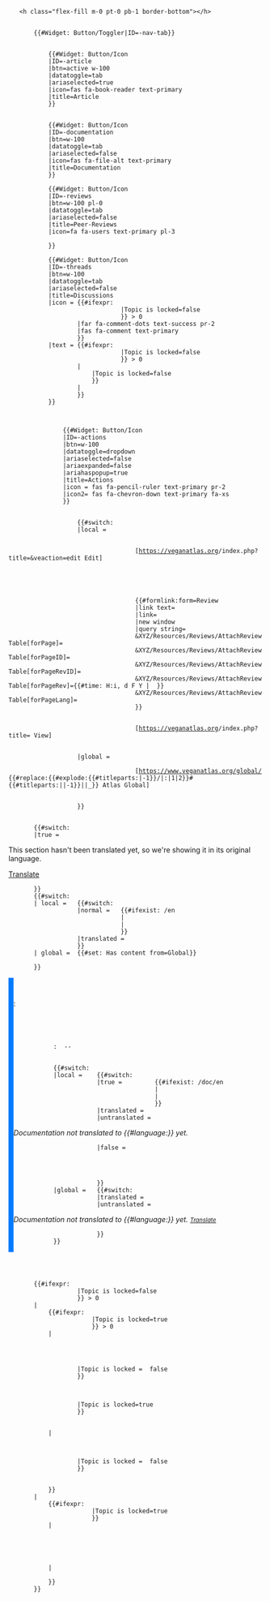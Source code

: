 <!-- Header -->
<div class="d-flex justify-content-between align-items-end my-3">
    <h{{{level}}} class="flex-fill m-0 pt-0 pb-1 border-bottom">{{{heading}}}</h{{{level}}}>
    <div class="navbar navbar-expand-lg text-center order-1 p-0">
        {{#Widget: Button/Toggler|ID={{{id}}}-nav-tab}}
        <div class="collapse navbar-collapse section-navbar nav-tabs text-nowrap" id="{{{id}}}-nav-tab" role="tablist" style="z-index:1">
            <!-- Article tab -->
            {{#Widget: Button/Icon
            |ID={{{id}}}-article
            |btn=active w-100
            |datatoggle=tab
            |ariaselected=true
            |icon=fas fa-book-reader text-primary
            |title=Article
            }}
            <!-- Author & Revision date tab - move to article? 
            {{#Widget: Button/Icon|ID={{{id}}}-authors|icon=fas fa-user-astronaut text-primary|ariaselected=false}} -->
            <!-- Documentation tab -->
            {{#Widget: Button/Icon
            |ID={{{id}}}-documentation
            |btn=w-100
            |datatoggle=tab
            |ariaselected=false
            |icon=fas fa-file-alt text-primary
            |title=Documentation
            }}
            <!-- Review tab -->
            {{#Widget: Button/Icon
            |ID={{{id}}}-reviews
            |btn=w-100 pl-0
            |datatoggle=tab
            |ariaselected=false
            |title=Peer-Reviews
            |icon=fa fa-users text-primary pl-3
            <!--
            |icon= {{#ifexpr:   {{XYZ/Resources/Reviews/CountReviews
                                |source={{{source}}}
                                |sourcepage={{{sourcepage}}}
                                |fullpagename={{{fullpagename}}}
                                |scope=contentissues
                                }} > 0
                    |   fas fa-flag text-danger pl-3 pr-2
                    |   {{#ifexpr:  {{XYZ/Resources/Reviews/CountReviews
                                    |source={{{source}}}
                                    |sourcepage={{{sourcepage}}}
                                    |fullpagename={{{fullpagename}}}
                                    }} > 0
                        |fas fa-check text-success pl-3 pr-2
                        |fa fa-user-clock text-primary pl-3
                        }}
                    }}
            |text= {{#ifexpr:  {{XYZ/Resources/Reviews/CountReviews
                                |source={{{source}}}
                                |sourcepage={{{sourcepage}}}
                                |fullpagename={{{fullpagename}}}
                                |scope=contentissues
                                }} > 0
                    |   {{XYZ/Resources/Reviews/CountReviews
                        |source={{{source}}}
                        |sourcepage={{{sourcepage}}}
                        |fullpagename={{{fullpagename}}}
                        |scope=contentissues
                        }}
                    |   {{#ifexpr:  {{XYZ/Resources/Reviews/CountReviews
                                    |source={{{source}}}
                                    |sourcepage={{{sourcepage}}}
                                    |fullpagename={{{fullpagename}}}
                                    }} > 0
                        |   {{XYZ/Resources/Reviews/CountReviews
                            |source={{{source}}}
                            |sourcepage={{{sourcepage}}}
                            |fullpagename={{{fullpagename}}}
                            }}
                        |
                        }}
                    }}-->
            }}
            <!-- Threads tab -->
            {{#Widget: Button/Icon
            |ID={{{id}}}-threads
            |btn=w-100
            |datatoggle=tab
            |ariaselected=false
            |title=Discussions
            |icon = {{#ifexpr:  {{XYZ/Resources/Threads/CountThreads
                                |source={{{source}}}
                                |sourcepage={{#switch:{{{source}}}
                                            |local={{{sourcepage}}}
                                            |global={{XYZ/Resources/General/Encoder|{{{sourcepage}}}}}
                                            }}
                                |Topic is locked=false
                                }} > 0
                    |far fa-comment-dots text-success pr-2
                    |fas fa-comment text-primary
                    }}
            |text = {{#ifexpr:  {{XYZ/Resources/Threads/CountThreads
                                |source={{{source}}}
                                |sourcepage={{#switch:{{{source}}}
                                            |local={{{sourcepage}}}
                                            |global={{XYZ/Resources/General/Encoder|{{{sourcepage}}}}}
                                            }}
                                |Topic is locked=false
                                }} > 0
                    |   {{XYZ/Resources/Threads/CountThreads
                        |source={{{source}}}
                        |sourcepage={{#switch:{{{source}}}
                                    |local={{{sourcepage}}}
                                    |global={{XYZ/Resources/General/Encoder|{{{sourcepage}}}}}
                                    }}
                        |Topic is locked=false
                        }}
                    |
                    }}
            }}
            <!-- Actions tab -->
            <div class="dropdown">
                {{#Widget: Button/Icon
                |ID={{{id}}}-actions
                |btn=w-100
                |datatoggle=dropdown
                |ariaselected=false
                |ariaexpanded=false
                |ariahaspopup=true
                |title=Actions
                |icon = fas fa-pencil-ruler text-primary pr-2
                |icon2= fas fa-chevron-down text-primary fa-xs
                }}
                <div class="dropdown-menu rounded" aria-labelledby="{{{id}}}-actions-dropdown">
                    {{#switch: {{{source}}}
                    |local =    <!-- Edit -->
                                <div class="dropdown-item position-relative hide-external">
                                    [https://veganatlas.org{{SCRIPTPATH}}/index.php?title={{urlencode:{{{fullpagename}}}}}&veaction=edit <span class="stretched-link">Edit</span>]
                                </div>
                                <!-- Comment -->
                                <div class="dropdown-item position-relative">
                                    [[{{{talkpagename}}}|<span class="stretched-link">{{XYZ/Resources/Section/Messages|atlas-section-comment}}</span>]]
                                </div>
                                <!-- Review -->
                                <div class="dropdown-item disabled">
                                    {{#formlink:form=Review
                                    |link text={{XYZ/Resources/Section/Messages|atlas-section-review}}
                                    |link=
                                    |new window
                                    |query string=
                                    &XYZ/Resources/Reviews/AttachReviewTable[forPage]={{{fullpagename}}}
                                    &XYZ/Resources/Reviews/AttachReviewTable[forPageID]={{PAGEID:{{{fullpagename}}}}}
                                    &XYZ/Resources/Reviews/AttachReviewTable[forPageRevID]={{REVISIONID:{{{fullpagename}}}}}
                                    &XYZ/Resources/Reviews/AttachReviewTable[forPageRev]={{#time: H:i, d F Y | {{REVISIONTIMESTAMP:{{{fullpagename}}}}} }}
                                    &XYZ/Resources/Reviews/AttachReviewTable[forPageLang]={{CONTENTLANG}}
                                    }}
                                </div>
                                <!-- View -->
                                <div class="dropdown-item position-relative hide-external">
                                    [https://veganatlas.org{{SCRIPTPATH}}/index.php?title={{urlencode:{{{fullpagename}}}}} <span class="stretched-link">View</span>]
                                </div>
                    |global =   <div class="dropdown-item position-relative fas fa-globe">
                                    [https://www.veganatlas.org/global/{{#replace:{{#explode:{{#titleparts:{{{sourcepage}}}|-1}}/{{CONTENTLANG}}|:|1|2}}#{{#titleparts:{{{sourcepage}}}||-1}}||_}} Atlas Global]
                                </div>
                    }}
                </div>
            </div>
        </div>
    </div>
</div>
<div class="tab-content order-2" id="nav-tabContent">
    <!-- Content-->
    <div class="tab-pane fade show active" id="{{{id}}}-article" role="tabpanel" aria-labelledby="{{{id}}}-article-tab">
        <!-- No translation note -->
        {{#switch: {{{notranslation|}}}
        |true = <div class="d-flex justify-content-between align-items-end alert-light text-dark border border-secondary font-italic p-2 mb-3">
                    <div>This section hasn't been translated yet, so we're showing it in its original language.</div>
                    <div class="btn btn-light border-secondary text-dark px-1 py-0">[[{{{fullpagename}}}|Translate]]</div>
                </div>
        }}
        {{#switch: {{{source}}}
        | local =   {{#switch:  {{{pageform}}}
                    |normal =   {{#ifexist: {{{fullpagename}}}/en <!-- Use /en version if it exists. -->
                                |{{:{{{fullpagename}}}/en}}
                                |{{:{{{fullpagename}}}}}
                                }}
                    |translated = {{:{{{fullpagename}}}}} <!-- Fullpagename already includes /xx -->
                    }}
        | global =  {{#set: Has content from=Global}}
                    {{raw:atlas-global::{{{fullpagename}}}}}
        }}
    </div>
    <!-- Documentation -->
    <div class="tab-pane fade overflow-hidden pt-5 pr-3 pb-3 pl-5" style="margin-top:-1em; border-left: 10px solid #007bff;" id="{{{id}}}-documentation" role="tabpanel" aria-labelledby="{{{id}}}-documentation-tab">
        <div class="h3 mt-0 mb-4 border-0">
            {{XYZ/Resources/Section/Messages|atlas-section-documentation}}
        </div>
        <!-- Meta data -->
            <div class="my-3" id="{{{id}}}-documentation-meta">
            <!-- Authors -->
            <div class="float-left mr-1">{{XYZ/Resources/Section/Messages|atlas-section-authors}}:</div>
            {{XYZ/Resources/Pages/DisplayAuthors|fullpagename={{{fullpagename}}}}}
            <!-- Last revision -->
            <div class="mt-1">
            {{XYZ/Resources/Section/Messages|atlas-section-lastrevision}}:  {{REVISIONYEAR: {{{fullpagename}}}}}-{{REVISIONMONTH: {{{fullpagename}}}}}-{{REVISIONDAY: {{{fullpagename}}}}}
            </div>
        </div>
        <!-- Transclude documentation -->
        <div>
            {{#switch:  {{{source}}}
            |local =    {{#switch:      {{{doc}}}
                        |true =         {{#ifexist: {{{fullpagename}}}/doc/en <!-- Use /en version if it exists. -->
                                        |{{:{{{fullpagename}}}/doc/en}}
                                        |{{:{{{fullpagename}}}/doc}}
                                        }}
                        |translated =   {{:{{{sourcepage}}}/doc/{{PAGELANGUAGE}}}}
                        |untranslated = <p>{{Icon|Info}} ''Documentation not translated to {{#language:{{PAGELANGUAGE}}}} yet.''</p>
                                        <p>{{:{{{sourcepage}}}/doc}}</p>
                        |false =    <div class="mt-5">
                                        {{XYZ/Resources/Pages/AddSubpage
                                        |source =       local
                                        <!-- No spaces between pagename variables and values as they caused bugs -->
                                        |fullpagename={{{fullpagename}}}
                                        |action=        create-doc
                                        }}
                                    </div>
                        }}
            |global =   {{#switch:      {{{doc}}}
                        |translated =   {{raw:atlas-global::{{{sourcepage}}}/doc/{{CONTENTLANG}}}}
                        |untranslated = <p>{{Icon|Info}} ''Documentation not translated to {{#language:{{PAGELANGUAGE}}}} yet. [[atlasglobal:{{{sourcepage}}}/doc|<small>Translate</small>]]''</p>
                                        <p>{{raw:atlas-global::{{{sourcepage}}}/doc}}</p>
                        }}
            }}
        </div>
        <!-- References -->
        <references />
    </div>
    <!-- Reviews -->
    <div class="tab-pane fade overflow-hidden" id="{{{id}}}-reviews" role="tabpanel" aria-labelledby="{{{id}}}-reviews-tab">
        <!-- Check if reviews exist --
        {{#switch:  {{#switch:  {{{source}}}
                    |   -- Check if local reviews exist --
                        local=  {{#if:  {{#cargo_query:table=Reviews
                                        |where= forPageID="{{PAGEID:{{{sourcepage}}}}}"
                                        |default=
                                        }}
                                |true
                                |false
                                }}
                    |   -- Check if global reviews exist --
                        global= {{#ifexpr:  {{XYZ/Resources/Reviews/CountReviews
                                            |source={{{source}}}
                                            |sourcepage={{{sourcepage}}}
                                            |fullpagename={{{fullpagename}}}
                                            |scope=All
                                            }} > 0
                                |true
                                |false
                                }}
                    }}
        |true =     <div class="d-flex justify-content-center align-items-center reviews-header">
                        <div>{{XYZ/Resources/Section/Messages|atlas-section-peer-reviews}}</div>
                    </div>
                    -- Add table with reviews. --
                    {{XYZ/Resources/Reviews/DisplayReviews
                    |source={{{source}}}
                    |sourcepage={{{sourcepage}}}
                    |fullpagename={{{fullpagename}}}
                    }}
        |false =    -- Add review message --
                    {{XYZ/Resources/Reviews/AddReview-Message
                    |sourcepage={{{sourcepage}}}
                    |fullpagename={{{fullpagename}}}
                    |talkpagename={{{talkpagename}}}
                    }}
        }}-->
        {{XYZ/Resources/Reviews/ComingSoon}}
    </div>
    <!-- Threads -->
    <div class="tab-pane fade overflow-hidden" id="{{{id}}}-threads" role="tabpanel" aria-labelledby="{{{id}}}-threads-tab">
        <!-- Check if open threads exist. -->
        {{#ifexpr:  {{XYZ/Resources/Threads/CountThreads
                    |source={{{source}}}
                    |sourcepage={{#switch:{{{source}}}
                                |local={{{sourcepage}}}
                                |global={{XYZ/Resources/General/Encoder|{{{sourcepage}}}}}
                                }}
                    |Topic is locked=false
                    }} > 0
        |   <!-- Open threads exist; check if closed threads exist -->
            {{#ifexpr:  {{XYZ/Resources/Threads/CountThreads
                        |source={{{source}}}
                        |sourcepage={{#switch:{{{source}}}
                                    |local={{{sourcepage}}}
                                    |global={{XYZ/Resources/General/Encoder|{{{sourcepage}}}}}
                                    }}
                        |Topic is locked=true
                        }} > 0
            |   <!-- Both open and closed threads exist. Add containers for both. -->
                <!-- Container for open threads -->
                <div class="mw-collapsible mb-3" id="mw-customcollapsible-{{{id}}}-threads-open">
                    <!-- Header -->
                    <div class="d-flex justify-content-between align-items-center threads-header">
                        <!-- Toggle button for open/closed-threads windows. -->
                        <div class="d-flex flex-even align-items-center" title="{{XYZ/Resources/Section/Messages|atlas-section-togglethreads}}"><span class="mw-customtoggle-{{{id}}}-threads-open mw-customtoggle-{{{id}}}-threads-closed fas fa-toggle-on text-primary pr-1" style="vertical-align:middle"></span><span style="font-size: 80%; vertical-align:middle">{{XYZ/Resources/Section/Messages|atlas-section-open}}</span></div>
                        <!-- Title -->
                        <div class="flex-even">{{XYZ/Resources/Section/Messages|atlas-section-currenttopics}}</div>
                        <!-- Dummy -->
                        <div class="flex-even"></div>
                    </div>
                    <!-- Add table with open threads. -->
                    {{XYZ/Resources/Threads/DisplayThreads
                    |source =           {{{source}}}
                    |sourcepage =       {{#switch:{{{source}}}
                                        |local={{{sourcepage}}}
                                        |global={{XYZ/Resources/General/Encoder|{{{sourcepage}}}}}
                                        }}
                    |Topic is locked =  false
                    }}
                </div>
                <!-- Container for closed threads -->
                <div class="mw-collapsible mw-collapsed mb-3" id="mw-customcollapsible-{{{id}}}-threads-closed">
                    <!-- Header -->
                    <div class="d-flex justify-content-between align-items-center threads-header" id="{{{id}}}-threads-closed">
                        <!-- Toggle button for open/closed-threads windows -->
                        <div class="d-flex flex-even align-items-center" title="{{XYZ/Resources/Section/Messages|atlas-section-Toggle open/closed threads}}"><span class="mw-customtoggle-{{{id}}}-threads-open mw-customtoggle-{{{id}}}-threads-closed fas fa-toggle-off pr-1 text-primary" style="vertical-align:middle"></span><span style="font-size: 80%; vertical-align:middle">{{XYZ/Resources/Section/Messages|atlas-section-Closed}}</span></div>
                        <!-- Title -->
                        <div class="flex-even">{{XYZ/Resources/Section/Messages|atlas-section-resolvedtopics}}</div>
                        <!-- Dummy -->
                        <div class="flex-even"></div>
                    </div>
                    <!-- Table with closed threads -->
                    {{XYZ/Resources/Threads/DisplayThreads
                    |source={{{source}}}
                    |sourcepage={{#switch:{{{source}}}
                                |local={{{sourcepage}}}
                                |global={{XYZ/Resources/General/Encoder|{{{sourcepage}}}}}
                                }}
                    |Topic is locked=true
                    }}
                </div>
            |   <!-- Only open threads exist. Add container for open threads. -->
                <div class="mb-3" id="{{{id}}}-threads-open">
                    <!-- Header. -->
                    <div class="d-flex justify-content-between align-items-center threads-header">
                        <!-- Disabled toggle button for open/closed-threads windows. -->
                        <div class="d-flex flex-even align-items-center" title="{{XYZ/Resources/Section/Messages|atlas-section-noclosedthreads}}"><span class="fas fa-toggle-on text-secondary pr-1" style="vertical-align:middle"></span><span style="font-size: 80%; vertical-align:middle">{{XYZ/Resources/Section/Messages|atlas-section-open}}</span></div>
                        <!-- Title -->
                        <div class="flex-even">{{XYZ/Resources/Section/Messages|atlas-section-currenttopics}}</div>
                        <!-- Dummy -->
                        <div class="flex-even"></div>
                    </div>
                    <!-- Add table with open threads. -->
                    {{XYZ/Resources/Threads/DisplayThreads
                    |source =           {{{source}}}
                    |sourcepage =       {{#switch:{{{source}}}
                                        |local={{{sourcepage}}}
                                        |global={{XYZ/Resources/General/Encoder|{{{sourcepage}}}}}
                                        }}
                    |Topic is locked =  false
                    }}
                </div>
            }}
        |   <!-- No open threads exist; check if closed threads exist -->
            {{#ifexpr:  {{XYZ/Resources/Threads/CountThreads
                        |source={{{source}}}
                        |sourcepage={{#switch:{{{source}}}
                                    |local={{{sourcepage}}}
                                    |global={{XYZ/Resources/General/Encoder|{{{sourcepage}}}}}
                                    }}
                        |Topic is locked=true
                        }}
            |   <!-- Only closed threads exist. Add container for closed threads. -->
                <div class="mb-3" id="{{{id}}}-threads-closed">
                    <!-- Header -->
                    <div class="d-flex justify-content-between align-items-center threads-header" id="{{{id}}}-threads-closed">
                        <!-- Disabled toggle button for open/closed-threads windows -->
                        <div class="d-flex flex-even align-items-center" title="{{XYZ/Resources/Section/Messages|atlas-section-noopenthreads}}"><span class="fas fa-toggle-off text-secondary pr-1" style="vertical-align:middle"></span><span style="font-size: 80%; vertical-align:middle">{{XYZ/Resources/Section/Messages|atlas-section-closed}}</span></div>
                        <!-- Title -->
                        <div class="flex-even">{{XYZ/Resources/Section/Messages|atlas-section-resolvedtopics}}</div>
                        <!-- Dummy -->
                        <div class="flex-even"></div>
                    </div>
                    <!-- Table with closed threads -->
                    {{XYZ/Resources/Threads/DisplayThreads
                    |source =           {{{source}}}
                    |sourcepage =       {{{sourcepage}}}
                    |Topic is locked =  true
                    }}
                </div>
            |   <!-- Add "Add thread" message. -->
                {{XYZ/Resources/Threads/AddThread-Message
                |source =   {{{source}}}
                |pageTalk = {{{talkpagename}}}
                |pageTitle= {{{heading}}}
                }}
            }}
        }}
    </div>
</div>